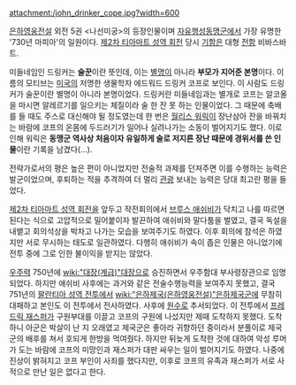 attachment:/john_drinker_cope.jpg?width=600

[[은하영웅전설]] 외전 5권 <나선미궁>의 등장인물이며 [[자유행성동맹군]]에서 가장 유명한 '730년 마피아'의 일원이다. [[제2차 티아마트 성역 회전]] 당시 [[기함]]은 대형 [[전함]] 비바스바트.

미들네임인 드링커는 '''술꾼'''이란 뜻인데, 이는 [[별명]]이 아니라 '''부모가 지어준 본명'''이다. 이름의 모티브는 [[미국]]의 저명한 생물학자 에드워드 드링커 코프로 보인다. 이 사람도 드링커가 술꾼이란 별명이 아니라 본명이었다.
드링커란 미들네임과는 별개로 코프는 알코올을 마시면 알레르기를 일으키는 체질이라 술 한 잔 못 하는 인물이었다. 그 때문에 축배를 들 때도 주스로 대신해야 될 정도였는데 한 번은 [[월리스 워릭]]이 장난삼아 잔을 바꿔치는 바람에 코프의 온몸에 두드러기가 일어나 실려나가는 소동이 벌어지기도 했다. 이로 인해 워릭은 '''동맹군 역사상 처음이자 유일하게 술로 저지른 장난 때문에 경위서를 쓴 인물'''이란 기록을 남겼다(…).

전략가로서의 평은 높은 편이 아니었지만 전술적 과제를 던져주면 이를 수행하는 능력은 발군이었으며, 후퇴하는 적을 추격하여 더 멀리 [[관광]] 보내는 능력은 당대 최고란 평을 들었다.

[[제2차 티아마트 성역 회전]]을 앞두고 작전회의에서 [[브루스 애쉬비]]가 닥치고 나를 따르면 된다는 식으로 고압적으로 밀어붙이자 발끈하여 애쉬비와 말다툼을 벌였고, 결국 독설을 내뱉고 회의석상을 박차고 나가는 모습을 보여주기도 하였다. 이후 회의에 참석은 하였지만 서로 무시하는 태도로 일관하였다. 다행히 애쉬비가 속이 좁은 인물은 아니었기에 전투 중에 그로 인한 불이익을 받지는 않았다.

[[우주력]] 750년에 [[wiki:"대장(계급)"대장]]으로 승진하면서 우주함대 부사령장관으로 임명되었다. 하지만 애쉬비 사후에는 과거와 같은 전술수행능력을 보여주지 못했고, 결국 751년의 [[팔란티아 성역 전투]]에서 [[wiki:"은하제국(은하영웅전설)"은하제국군]]에 무참히 대패하고 본인도 이 전투에서 전사하였다. 사후에 [[원수]]로 추서되었다.
이 전투에서 [[프레드릭 재스퍼]]가 구원부대를 이끌고 코프의 구원에 나섰지만 제때 도착하지 못했다. 도착하니 아군은 박살이 난 지 오래였고 제국군은 좋아라 귀향하던 중이라서 분풀이로 제국군의 배후를 쳐서 호되게 한방을 먹여줬다. 하지만 뒤늦게 도착한 것에 대하여 악성 루머가 도는 바람에 코프의 미망인과 재스퍼가 대판 싸우는 일이 벌어지기도 하였다. 나중에 진상이 밝혀지고 코프 부인이 사죄를 했다지만, 이후로 코프의 유족과 재스퍼가 서로 사적으로 만난 일은 없다고 한다.

